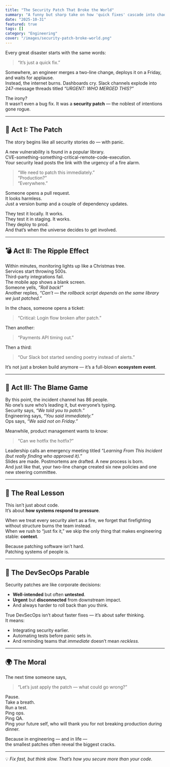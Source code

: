 ```yaml
---
title: "The Security Patch That Broke the World"
summary: "A funny but sharp take on how 'quick fixes' cascade into chaos — connecting DevSecOps lessons with organizational decision-making."
date: "2025-10-31"
featured: true
tags: []
category: "Engineering"
cover: "/images/security-patch-broke-world.png"
---
```


Every great disaster starts with the same words:  
> “It’s just a quick fix.”

Somewhere, an engineer merges a two-line change, deploys it on a Friday, and waits for applause.  
Instead, the internet burns. Dashboards cry. Slack channels explode into 247-message threads titled *“URGENT: WHO MERGED THIS?”*

The irony?  
It wasn’t even a bug fix. It was a **security patch** — the noblest of intentions gone rogue.

---

## 🔐 Act I: The Patch

The story begins like all security stories do — with panic.  

A new vulnerability is found in a popular library.  
CVE-something-something-critical-remote-code-execution.  
Your security lead posts the link with the urgency of a fire alarm.  

> “We need to patch this immediately.”  
> “Production?”  
> “Everywhere.”  

Someone opens a pull request.  
It looks harmless.  
Just a version bump and a couple of dependency updates.  

They test it locally. It works.  
They test it in staging. It works.  
They deploy to prod.  
And that’s when the universe decides to get involved.

---

## 💣 Act II: The Ripple Effect

Within minutes, monitoring lights up like a Christmas tree.  
Services start throwing 500s.  
Third-party integrations fail.  
The mobile app shows a blank screen.  
Someone yells, *“Roll back!”*  
Another replies, *“Can’t — the rollback script depends on the same library we just patched.”*

In the chaos, someone opens a ticket:  
> “Critical: Login flow broken after patch.”  

Then another:  
> “Payments API timing out.”  

Then a third:  
> “Our Slack bot started sending poetry instead of alerts.”

It’s not just a broken build anymore — it’s a full-blown **ecosystem event**.

---

## 🧩 Act III: The Blame Game

By this point, the incident channel has 86 people.  
No one’s sure who’s leading it, but everyone’s typing.  
Security says, *“We told you to patch.”*  
Engineering says, *“You said immediately.”*  
Ops says, *“We said not on Friday.”*

Meanwhile, product management wants to know:  
> “Can we hotfix the hotfix?”

Leadership calls an emergency meeting titled *“Learning From This Incident (but really finding who approved it).”*  
Slides are made. Postmortems are drafted. A new process is born.  
And just like that, your two-line change created six new policies and one new steering committee.

---

## 🧠 The Real Lesson

This isn’t just about code.  
It’s about **how systems respond to pressure**.

When we treat every security alert as a fire, we forget that firefighting without structure burns the team instead.  
When we rush to “just fix it,” we skip the only thing that makes engineering stable: **context**.

Because patching software isn’t hard.  
Patching systems of people is.

---

## 🧭 The DevSecOps Parable

Security patches are like corporate decisions:
- **Well-intended** but often **untested**.  
- **Urgent** but **disconnected** from downstream impact.  
- And always harder to roll back than you think.

True DevSecOps isn’t about faster fixes — it’s about safer thinking.  
It means:
- Integrating security earlier.  
- Automating tests before panic sets in.  
- And reminding teams that *immediate* doesn’t mean *reckless.*

---

## 🌍 The Moral

The next time someone says,  
> “Let’s just apply the patch — what could go wrong?”  

Pause.  
Take a breath.  
Run a test.  
Ping ops.  
Ping QA.  
Ping your future self, who will thank you for not breaking production during dinner.

Because in engineering — and in life —  
the smallest patches often reveal the biggest cracks.

---

💡 *Fix fast, but think slow. That’s how you secure more than your code.*
